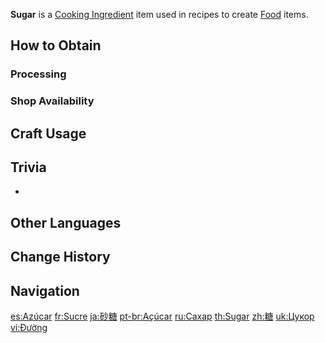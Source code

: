 {{Item Infobox
|id          = 110006
|image       = Item Sugar.png
|type        = Cooking Ingredients
|invCategory = Materials
|description = A seasoning derived from Sweet Flowers. Has the power to give both energy and happiness.
|quality     = 2
|source1     = [[Processing]]
|source2     = {{Sold By|Sugar}}
}}
'''Sugar''' is a [[Cooking Ingredient]] item used in recipes to create [[Food]] items.

==How to Obtain==
===Processing===
{{Recipe
|type = Processing
|time = 3
|sort = Sweet Flower
|Sweet Flower = 2
}}

===Shop Availability===
{{Shop Availability}}

==Craft Usage==
{{Craft Usage}}

==Trivia==
* {{Mail Attachments by Category List}}

==Other Languages==
{{Other Languages
|default_hidden = 1
|en      = Sugar
|zhs     = 糖
|zhs_rm  = Táng
|zht     = 糖
|zht_rm  = Táng
|ja      = 砂糖
|ja_rm   = Satou
|ko      = {{tt|설탕|雪糖/屑糖}}
|es      = Azúcar
|fr      = Sucre
|ru      = Сахар
|th      = Sugar
|vi      = Đường
|de      = Zucker
|id      = Sugar
|pt      = Açúcar
|tr      = Şeker
|it      = Zucchero
}}

==Change History==
{{Change History|1.0}}

==Navigation==
{{Material Navbox|type=Crafting Materials}}

[[es:Azúcar]]
[[fr:Sucre]]
[[ja:砂糖]]
[[pt-br:Açúcar]]
[[ru:Сахар]]
[[th:Sugar]]
[[zh:糖]]
[[uk:Цукор]]
[[vi:Đường]]